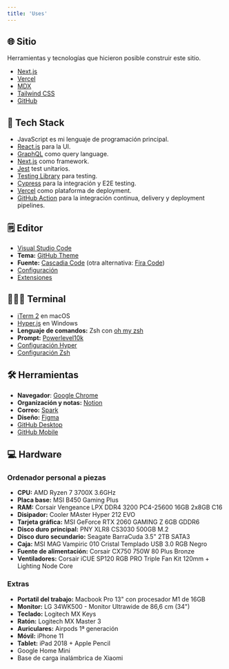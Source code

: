 ```yaml
---
title: 'Uses'
---
```


## 🌐 Sitio

Herramientas y tecnologías que hicieron posible construir este sitio.

- [Next.js](https://nextjs.org/)
- [Vercel](https://vercel.com)
- [MDX](https://github.com/mdx-js/mdx)
- [Tailwind CSS](https://tailwindcss.com/)
- [GitHub](https://github.com/)

## 🧰 Tech Stack

- JavaScript es mi lenguaje de programación principal.
- [React.js](https://reactjs.org/) para la UI.
- [GraphQL](https://graphql.org/) como query language.
- [Next.js](https://nextjs.org/) como framework.
- [Jest](https://jestjs.io/) test unitarios.
- [Testing Library](https://testing-library.com) para testing.
- [Cypress](https://www.cypress.io/) para la integración y E2E testing.
- [Vercel](https://vercel.com/) como plataforma de deployment.
- [GitHub Action](https://github.com/features/actions) para la integración continua, delivery y deployment pipelines.

## 🗒 Editor

- [Visual Studio Code](https://code.visualstudio.com/)
- **Tema:** [GitHub Theme](https://marketplace.visualstudio.com/items?itemName=GitHub.github-vscode-theme)
- **Fuente:** [Cascadia Code](https://github.com/microsoft/cascadia-code) (otra alternativa: [Fira Code](https://github.com/tonsky/FiraCode))
- [Configuración](https://gist.github.com/mralexsaavedra/308595efcbb466e8333806aa2ccb4978)
- [Extensiones](https://gist.github.com/mralexsaavedra/352149e5ed24ce656191b096775f0970)

## 👨🏽‍💻 Terminal

- [iTerm 2](https://iterm2.com/) en macOS
- [Hyper.js](https://hyper.is/) en Windows
- **Lenguaje de comandos:** Zsh con [oh my zsh](https://ohmyz.sh/)
- **Prompt:** [Powerlevel10k](https://github.com/romkatv/powerlevel10k)
- [Configuración Hyper](https://github.com/mralexsaavedra/dotfiles/blob/main/.hyper.js)
- [Configuración Zsh](https://github.com/mralexsaavedra/dotfiles/blob/main/.zshrc)

## 🛠 Herramientas

- **Navegador**: [Google Chrome](https://www.google.com/intl/es_es/chrome/)
- **Organización y notas:** [Notion](https://www.notion.so/)
- **Correo:** [Spark](https://sparkmailapp.com/es)
- **Diseño:** [Figma](https://www.figma.com/)
- [GitHub Desktop](https://desktop.github.com/)
- [GitHub Mobile](https://github.com/mobile)

## 💻 Hardware

### Ordenador personal a piezas

- **CPU:** AMD Ryzen 7 3700X 3.6GHz
- **Placa base:** MSI B450 Gaming Plus
- **RAM:** Corsair Vengeance LPX DDR4 3200 PC4-25600 16GB 2x8GB C16
- **Disipador:** Cooler MAster Hyper 212 EVO
- **Tarjeta gráfica:** MSI GeForce RTX 2060 GAMING Z 6GB GDDR6
- **Disco duro principal:** PNY XLR8 CS3030 500GB M.2
- **Disco duro secundario:** Seagate BarraCuda 3.5" 2TB SATA3
- **Caja:** MSI MAG Vampiric 010 Cristal Templado USB 3.0 RGB Negro
- **Fuente de alimentación:** Corsair CX750 750W 80 Plus Bronze
- **Ventiladores:** Corsair iCUE SP120 RGB PRO Triple Fan Kit 120mm + Lighting Node Core

### Extras

- **Portatil del trabajo:** Macbook Pro 13" con procesador M1 de 16GB 
- **Monitor:** LG 34WK500 - Monitor Ultrawide de 86,6 cm (34")
- **Teclado:** Logitech MX Keys
- **Ratón:** Logitech MX Master 3
- **Auriculares:** Airpods 1ª generación
- **Móvil:** iPhone 11
- **Tablet:** iPad 2018 + Apple Pencil
- Google Home Mini
- Base de carga inalámbrica de Xiaomi
